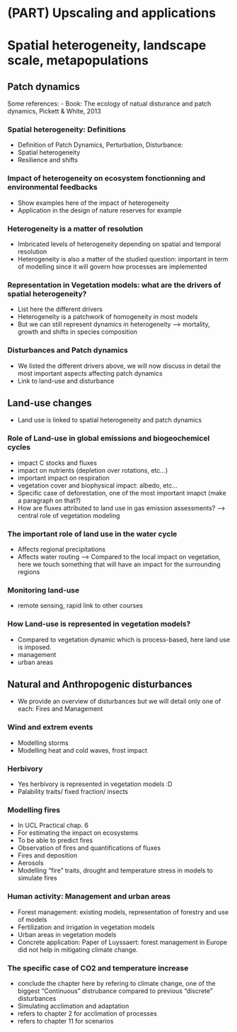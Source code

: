 # (PART) Upscaling and applications {-}
<!-- UCL 4.3.1 -->

# Spatial heterogeneity, landscape scale, metapopulations
\chaptermark{Heterogeneity}
<!-- Not in UCL -->


## Patch dynamics
Some references:
- Book: The ecology of natual disturance and patch dynamics, Pickett & White, 2013

### Spatial heterogeneity: Definitions
- Definition of Patch Dynamics, Perturbation, Disturbance: 
- Spatial heterogeneity 
- Resilience and shifts

### Impact of heterogeneity on ecosystem fonctionning and environmental feedbacks
- Show examples here of the impact of heterogeneity
- Application in the design of nature reserves for example

### Heterogeneity is a matter of resolution
- Imbricated levels of heterogeneity depending on spatial and temporal resolution 
- Heterogeneity is also a matter of the studied question: important in term of modelling since it will govern how processes are implemented

### Representation in Vegetation models: what are the drivers of spatial heterogeneity?
- List here the different drivers
- Heterogeneity is a patchwork of homogeneity in most models
- But we can still represent dynamics in heterogeneity --> mortality, growth and shifts in species composition

### Disturbances and Patch dynamics
- We listed the different drivers above, we will now discuss in detail the most important aspects affecting patch dynamics
- Link to land-use and disturbance

## Land-use changes
- Land use is linked to spatial heterogeneity and patch dynamics

### Role of Land-use in global emissions and biogeochemicel cycles
- impact C stocks and fluxes
- impact on nutrients (depletion over rotations, etc...)
- important impact on respiration
- vegetation cover and biophysical impact: albedo, etc...
- Specific case of deforestation, one of the most important imapct (make a paragraph on that?)
- How are fluxes attributed to land use in gas emission assessments? --> central role of vegetation modeling

### The important role of land use in the water cycle
- Affects regional precipitations
- Affects water routing
--> Compared to the local impact on vegetation, here we touch something that will have an impact for the surrounding regions

### Monitoring land-use
- remote sensing, rapid link to other courses

### How Land-use is represented in vegetation models? 
- Compared to vegetation dynamic which is process-based, here land use is imposed.
- management
- urban areas

## Natural and Anthropogenic disturbances
- We provide an overview of disturbances but we will detail only one of each: Fires and Management

### Wind and extrem events
- Modelling storms
- Modelling heat and cold waves, frost impact

### Herbivory
- Yes herbivory is represented in vegetation models :D
- Palability traits/ fixed fraction/ insects

### Modelling fires
- In UCL Practical chap. 6
- For estimating the impact on ecosystems
- To be able to predict fires
- Observation of fires and quantifications of fluxes
- Fires and deposition
- Aerosols
- Modelling "fire" traits, drought and temperature stress in models to simulate fires

### Human activity: Management and urban areas
- Forest management: existing models, representation of forestry and use of models
- Fertilization and irrigation in vegetation models
- Urban areas in vegetation models
- Concrete application: Paper of Luyssaert: forest management in Europe did not help in mitigating climate change. 

### The specific case of CO2 and temperature increase
- conclude the chapter here by refering to climate change, one of the biggest "Continuous" distrubance compared to previous "discrete" disturbances
- Simulating acclimation and adaptation
- refers to chapter 2 for acclimation of processes
- refers to chapter 11 for scenarios
